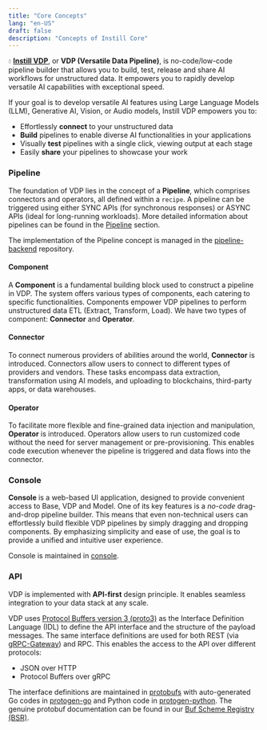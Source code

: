 ```yaml
---
title: "Core Concepts"
lang: "en-US"
draft: false
description: "Concepts of Instill Core"
---
```


💧 [**Instill VDP**](https://github.com/instill-ai/vdp), or **VDP (Versatile Data Pipeline)**, is no-code/low-code pipeline builder that allows you to build, test, release and share AI workflows for unstructured data.
It empowers you to rapidly develop versatile AI capabilities with exceptional speed.

If your goal is to develop versatile AI features using Large Language Models (LLM), Generative AI, Vision, or Audio models, Instill VDP empowers you to:

- Effortlessly **connect** to your unstructured data
- **Build** pipelines to enable diverse AI functionalities in your applications
- Visually **test** pipelines with a single click, viewing output at each stage
- Easily **share** your pipelines to showcase your work

<ZoomableImg
  src="https://raw.githubusercontent.com/instill-ai/.github/main/img/instill-cloud-demo-generative-art-template.gif"
  alt="Build, test and share your pipelines - No code required!"
  width="600px"
/>

### Pipeline

The foundation of VDP lies in the concept of a **Pipeline**, which comprises connectors and operators, all defined within a `recipe`.
A pipeline can be triggered using either SYNC APIs (for synchronous responses) or ASYNC APIs (ideal for long-running workloads).
More detailed information about pipelines can be found in the [Pipeline](pipeline) section.

The implementation of the Pipeline concept is managed in the [pipeline-backend](https://github.com/instill-ai/pipeline-backend) repository.

#### Component

A **Component** is a fundamental building block used to construct a pipeline in VDP.
The system offers various types of components, each catering to specific functionalities.
Components empower VDP pipelines to perform unstructured data ETL (Extract, Transform, Load). We have two types of component: **Connector** and **Operator**.

#### Connector

To connect numerous providers of abilities around the world, **Connector** is introduced.
Connectors allow users to connect to different types of providers and vendors.
These tasks encompass data extraction, transformation using AI models, and uploading to blockchains, third-party apps, or data warehouses.

#### Operator

To facilitate more flexible and fine-grained data injection and manipulation, **Operator** is introduced.
Operators allow users to run customized code without the need for server management or pre-provisioning.
This enables code execution whenever the pipeline is triggered and data flows into the connector.

### Console

**Console** is a web-based UI application, designed to provide convenient access to Base, VDP and Model.
One of its key features is a _no-code_ drag-and-drop pipeline builder.
This means that even non-technical users can effortlessly build flexible VDP pipelines by simply dragging and dropping components.
By emphasizing simplicity and ease of use, the goal is to provide a unified and intuitive user experience.

Console is maintained in [console](https://github.com/instill-ai/console).

### API

VDP is implemented with **API-first** design principle. It enables seamless integration to your data stack at any scale.

VDP uses [Protocol Buffers version 3 (proto3)](https://developers.google.com/protocol-buffers) as the Interface Definition Language (IDL) to define the API interface and the structure of the payload messages.
The same interface definitions are used for both REST (via [gRPC-Gateway](https://github.com/grpc-ecosystem/grpc-gateway)) and RPC. This enables the access to the API over different protocols:

- JSON over HTTP
- Protocol Buffers over gRPC

The interface definitions are maintained in [protobufs](https://github.com/instill-ai/protobufs) with auto-generated Go codes in [protogen-go](https://github.com/instill-ai/protogen-go) and Python code in [protogen-python](https://github.com/instill-ai/protogen-python).
The genuine protobuf documentation can be found in our [Buf Scheme Registry (BSR)](https://buf.build/instill-ai/protobufs).

